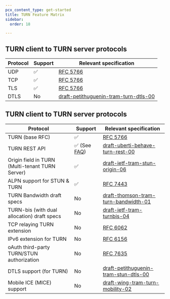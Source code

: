 ```yaml
---
pcx_content_type: get-started
title: TURN Feature Matrix
sidebar:
  order: 18

---
```


## TURN client to TURN server protocols

| Protocol | Support | Relevant specification                                                                                    |
| -------- | ------- | --------------------------------------------------------------------------------------------------------- |
| UDP      | ✅       | [RFC 5766](https://datatracker.ietf.org/doc/html/rfc5766)                                                 |
| TCP      | ✅       | [RFC 5766](https://datatracker.ietf.org/doc/html/rfc5766)                                                 |
| TLS      | ✅       | [RFC 5766](https://datatracker.ietf.org/doc/html/rfc5766)                                                 |
| DTLS     | No      | [draft-petithuguenin-tram-turn-dtls-00](http://tools.ietf.org/html/draft-petithuguenin-tram-turn-dtls-00) |

## TURN client to TURN server protocols

| Protocol                                        | Support                                                                                                                        | Relevant specification                                                                                               |
| ----------------------------------------------- | ------------------------------------------------------------------------------------------------------------------------------ | -------------------------------------------------------------------------------------------------------------------- |
| TURN (base RFC)                                 | ✅                                                                                                                              | [RFC 5766](https://datatracker.ietf.org/doc/html/rfc5766)                                                            |
| TURN REST API                                   | ✅ (See [FAQ](/realtime/turn/faq/#does-cloudflare-realtime-turn-support-the-expired-ietf-rfc-draft-draft-uberti-behave-turn-rest-00)) | [draft-uberti-behave-turn-rest-00](http://tools.ietf.org/html/draft-uberti-behave-turn-rest-00)                      |
| Origin field in TURN (Multi-tenant TURN Server) | ✅                                                                                                                              | [draft-ietf-tram-stun-origin-06](https://tools.ietf.org/html/draft-ietf-tram-stun-origin-06)                         |
| ALPN support for STUN & TURN                    | ✅                                                                                                                              | [RFC 7443](https://datatracker.ietf.org/doc/html/rfc7443)                                                            |
| TURN Bandwidth draft specs                      | No                                                                                                                             | [draft-thomson-tram-turn-bandwidth-01](http://tools.ietf.org/html/draft-thomson-tram-turn-bandwidth-01)              |
| TURN-bis (with dual allocation) draft specs     | No                                                                                                                             | [draft-ietf-tram-turnbis-04](http://tools.ietf.org/html/draft-ietf-tram-turnbis-04)                                  |
| TCP relaying TURN extension                     | No                                                                                                                             | [RFC 6062](https://datatracker.ietf.org/doc/html/rfc6062)                                                            |
| IPv6 extension for TURN                         | No                                                                                                                             | [RFC 6156](https://datatracker.ietf.org/doc/html/rfc6156)                                                            |
| oAuth third-party TURN/STUN authorization       | No                                                                                                                             | [RFC 7635](https://datatracker.ietf.org/doc/html/rfc7635)                                                            |
| DTLS support (for TURN)                         | No                                                                                                                             | [draft-petithuguenin-tram-stun-dtls-00](https://datatracker.ietf.org/doc/html/draft-petithuguenin-tram-stun-dtls-00) |
| Mobile ICE (MICE) support                       | No                                                                                                                             | [draft-wing-tram-turn-mobility-02](http://tools.ietf.org/html/draft-wing-tram-turn-mobility-02)                      |
